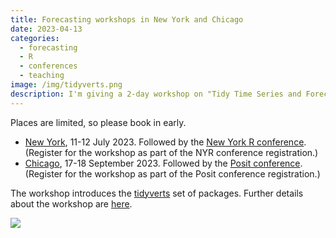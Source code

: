 ```yaml
---
title: Forecasting workshops in New York and Chicago
date: 2023-04-13
categories:
  - forecasting
  - R
  - conferences
  - teaching
image: /img/tidyverts.png
description: I'm giving a 2-day workshop on "Tidy Time Series and Forecasting in R", first at the New York R Conference in July, and then at the Posit Conference in Chicago in September.
---
```


Places are limited, so please book in early.

* [New York](https://rstats.ai/nyr#tidy-time-series-and-forecasting-in-r), 11-12 July 2023. Followed by the [New York R conference](https://rstats.ai/nyr). (Register for the workshop as part of the NYR conference registration.)
* [Chicago](https://posit-conf-2023.github.io/workshops/workshops/forecasting/), 17-18 September 2023. Followed by the [Posit conference](https://posit.co/conference). (Register for the workshop as part of the Posit conference registration.)

The workshop introduces the [tidyverts](https://tidyverts.org) set of packages. Further details about the workshop are [here](https://robjhyndman.com/teaching/#tidy-time-series-forecasting-in-r).

[![](/img/tidyverts.png)](https://tidyverts.org)
